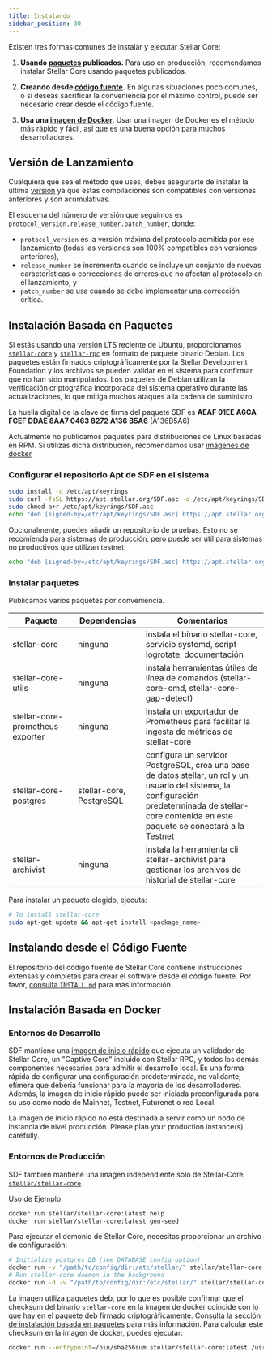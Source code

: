 ```yaml
---
title: Instalando
sidebar_position: 30
---
```



Existen tres formas comunes de instalar y ejecutar Stellar Core:

1. **Usando [paquetes](#package-based-installation) publicados.** Para uso en producción, recomendamos instalar Stellar Core usando paquetes publicados.

2. **Creando desde [código fuente](#installing-from-source).** En algunas situaciones poco comunes, o si deseas sacrificar la conveniencia por el máximo control, puede ser necesario crear desde el código fuente.

3. **Usa una [imagen de Docker](#docker-based-installation).** Usar una imagen de Docker es el método más rápido y fácil, así que es una buena opción para muchos desarrolladores.

## Versión de Lanzamiento

Cualquiera que sea el método que uses, debes asegurarte de instalar la última [versión](https://github.com/stellar/stellar-core/releases) ya que estas compilaciones son compatibles con versiones anteriores y son acumulativas.

El esquema del número de versión que seguimos es `protocol_version.release_number.patch_number`, donde:

- `protocol_version` es la versión máxima del protocolo admitida por ese lanzamiento (todas las versiones son 100% compatibles con versiones anteriores),
- `release_number` se incrementa cuando se incluye un conjunto de nuevas características o correcciones de errores que no afectan al protocolo en el lanzamiento, y
- `patch_number` se usa cuando se debe implementar una corrección crítica.

## Instalación Basada en Paquetes

Si estás usando una versión LTS reciente de Ubuntu, proporcionamos [`stellar-core`](https://github.com/stellar/stellar-core) y [`stellar-rpc`](https://github.com/stellar/stellar-rpc) en formato de paquete binario Debian. Los paquetes están firmados criptográficamente por la Stellar Development Foundation y los archivos se pueden validar en el sistema para confirmar que no han sido manipulados. Los paquetes de Debian utilizan la verificación criptográfica incorporada del sistema operativo durante las actualizaciones, lo que mitiga muchos ataques a la cadena de suministro.

La huella digital de la clave de firma del paquete SDF es **AEAF 01EE A6CA FCEF DDAE 8AA7 0463 8272 A136 B5A6** (A136B5A6)

Actualmente no publicamos paquetes para distribuciones de Linux basadas en RPM. Si utilizas dicha distribución, recomendamos usar [imágenes de docker](#docker-based-installation)

### Configurar el repositorio Apt de SDF en el sistema

```bash
sudo install -d /etc/apt/keyrings
sudo curl -fsSL https://apt.stellar.org/SDF.asc -o /etc/apt/keyrings/SDF.asc
sudo chmod a+r /etc/apt/keyrings/SDF.asc
echo "deb [signed-by=/etc/apt/keyrings/SDF.asc] https://apt.stellar.org $(lsb_release -cs) stable" | sudo tee -a /etc/apt/sources.list.d/SDF.list
```

Opcionalmente, puedes añadir un repositorio de pruebas. Esto no se recomienda para sistemas de producción, pero puede ser útil para sistemas no productivos que utilizan testnet:

```bash
echo "deb [signed-by=/etc/apt/keyrings/SDF.asc] https://apt.stellar.org $(lsb_release -cs) stable" | sudo tee -a /etc/apt/sources.list.d/SDF.list
```

### Instalar paquetes

Publicamos varios paquetes por conveniencia.

| Paquete                          | Dependencias             | Comentarios                                                                                                                                                                                            |
| -------------------------------- | ------------------------ | ------------------------------------------------------------------------------------------------------------------------------------------------------------------------------------------------------ |
| stellar-core                     | ninguna                  | instala el binario stellar-core, servicio systemd, script logrotate, documentación                                                                                                                     |
| stellar-core-utils               | ninguna                  | instala herramientas útiles de línea de comandos (stellar-core-cmd, stellar-core-gap-detect)                                                                                                           |
| stellar-core-prometheus-exporter | ninguna                  | instala un exportador de Prometheus para facilitar la ingesta de métricas de stellar-core                                                                                                              |
| stellar-core-postgres            | stellar-core, PostgreSQL | configura un servidor PostgreSQL, crea una base de datos stellar, un rol y un usuario del sistema, la configuración predeterminada de stellar-core contenida en este paquete se conectará a la Testnet |
| stellar-archivist                | ninguna                  | instala la herramienta cli stellar-archivist para gestionar los archivos de historial de stellar-core                                                                                                  |

Para instalar un paquete elegido, ejecuta:

```bash
# To install stellar-core
sudo apt-get update && apt-get install <package_name>
```

## Instalando desde el Código Fuente

El repositorio del código fuente de Stellar Core contiene instrucciones extensas y completas para crear el software desde el código fuente. Por favor, [consulta `INSTALL.md`](https://github.com/stellar/stellar-core/blob/master/INSTALL.md) para más información.

## Instalación Basada en Docker

### Entornos de Desarrollo

SDF mantiene una [imagen de inicio rápido](https://github.com/stellar/quickstart) que ejecuta un validador de Stellar Core, un "Captive Core" incluido con Stellar RPC, y todos los demás componentes necesarios para admitir el desarrollo local. Es una forma rápida de configurar una configuración predeterminada, no validante, efímera que debería funcionar para la mayoría de los desarrolladores. Además, la imagen de inicio rápido puede ser iniciada preconfigurada para su uso como nodo de Mainnet, Testnet, Futurenet o red Local.

<Alert>

La imagen de inicio rápido no está destinada a servir como un nodo de instancia de nivel producción. Please plan your production instance(s) carefully.

</Alert>

### Entornos de Producción

SDF también mantiene una imagen independiente solo de Stellar-Core, [`stellar/stellar-core`](https://hub.docker.com/r/stellar/stellar-core).

Uso de Ejemplo:

```bash
docker run stellar/stellar-core:latest help
docker run stellar/stellar-core:latest gen-seed
```

Para ejecutar el demonio de Stellar Core, necesitas proporcionar un archivo de configuración:

```bash
# Initialize postgres DB (see DATABASE config option)
docker run -v "/path/to/config/dir:/etc/stellar/" stellar/stellar-core:latest new-db
# Run stellar-core daemon in the background
docker run -d -v "/path/to/config/dir:/etc/stellar/" stellar/stellar-core:latest run
```

La imagen utiliza paquetes deb, por lo que es posible confirmar que el checksum del binario `stellar-core` en la imagen de docker coincide con lo que hay en el paquete deb firmado criptográficamente. Consulta la [sección de instalación basada en paquetes](#package-based-installation) para más información. Para calcular este checksum en la imagen de docker, puedes ejecutar:

```bash
docker run --entrypoint=/bin/sha256sum stellar/stellar-core:latest /usr/bin/stellar-core
```
